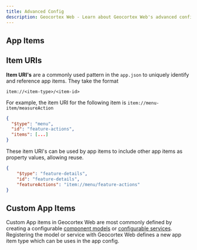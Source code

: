```yaml
---
title: Advanced Config
description: Geocortex Web - Learn about Geocortex Web's advanced configuration options
---
```



## App Items

<AppItemSnippet />

## Item URIs

**Item URI's** are a commonly used pattern in the `app.json` to uniquely identify and reference app items. They take the format

`item://<item-type>/<item-id>`

For example, the item URI for the following item is `item://menu-item/measureAction`

```json
{
  "$type": "menu",
  "id": "feature-actions",
  "items": [...]
}
```

These item URI's can be used by app items to include other app items as property values, allowing reuse.

```json
{
    "$type": "feature-details",
    "id": "feature-details",
    "featureActions": "item://menu/feature-actions"
}
```

## Custom App Items

Custom App items in Geocortex Web are most commonly defined by creating a  configurable [component models](usecases-implement-component-participate-app-config.mdx#component-models) or [configurable services](usecases-implement-service#example-configurable-service). Registering the model or service with Geocortex Web defines a new app item type which can be uses in the app config.  

